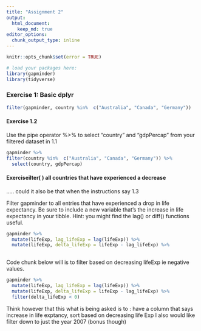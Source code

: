 ```yaml
---
title: "Assignment 2"
output: 
  html_document: 
    keep_md: true 
editor_options: 
  chunk_output_type: inline
---
```


```r
knitr::opts_chunk$set(error = TRUE)
```

```r
# load your packages here:
library(gapminder)
library(tidyverse)
``` 

### Exercise 1: Basic dplyr 

```r
filter(gapminder, country %in%  c("Australia", "Canada", "Germany")) 
```

#### Exercise 1.2 

Use the pipe operator %>% to select “country” and “gdpPercap” from your filtered dataset in 1.1 

```r
gapminder %>%
filter(country %in%  c("Australia", "Canada", "Germany")) %>% 
  select(country, gdpPercap) 
```

#### Exerciseilter( ) all countries that have experienced a decrease 
..... could it also be that when the instructions say  1.3 

Filter gapminder to all entries that have experienced a drop in life expectancy. Be sure to include a new variable that’s the increase in life expectancy in your tibble. Hint: you might find the lag() or diff() functions useful. 
``` r

gapminder %>% 
  mutate(lifeExp, lag_lifeExp = lag(lifeExp)) %>% 
  mutate(lifeExp, delta_lifeExp = lifeExp - lag_lifeExp) %>%
  
```

Code chunk below will is to filter based on decreasing lifeExp ie negative values. 

``` r
gapminder %>% 
  mutate(lifeExp, lag_lifeExp = lag(lifeExp)) %>% 
  mutate(lifeExp, delta_lifeExp = lifeExp - lag_lifeExp) %>%
  filter(delta_lifeExp < 0) 
```
  Think however that this what is being asked is to : 
  have a column that says increase in life exptancy, sort based on decreasing life Exp 
  I also would like filter down to just the year 2007 (bonus though)
  